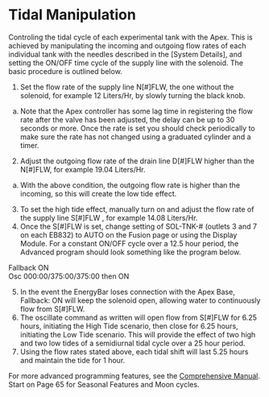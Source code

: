 # Tidal Manipulation

Controling the tidal cycle of each experimental tank with the Apex.  This is achieved by manipulating the incoming and outgoing flow rates of each individual tank with the needles described in the [System Details], and setting the ON/OFF time cycle of the supply line with the solenoid. The basic procedure is outlined below.

1. Set the flow rate of the supply line N[#]FLW, the one without the solenoid, for example 12 Liters/Hr, by slowly turning the black knob.  
 a. Note that the Apex controller has some lag time in registering the flow rate after the valve has been adjusted, the delay can be up to 30 seconds or more. Once the rate is set you should check periodically to make sure the rate has not changed using a graduated cylinder and a timer.  
2. Adjust the outgoing flow rate of the drain line D[#]FLW higher than the N[#]FLW, for example 19.04 Liters/Hr.
 a. With the above condition, the outgoing flow rate is higher than the incoming, so this will create the low tide effect.  
3. To set the high tide effect, manually turn on and adjust the flow rate of the supply line S[#]FLW , for example 14.08 Liters/Hr.  
4. Once the S[#]FLW is set, change setting of SOL-TNK-# (outlets 3 and 7 on each EB832) to AUTO on the Fusion page or using the Display Module. For a constant ON/OFF cycle over a 12.5 hour period, the Advanced program should look something like the program below.


Fallback ON  
Osc 000:00/375:00/375:00 then ON  


5. In the event the EnergyBar loses connection with the Apex Base, Fallback: ON will keep the solenoid open, allowing water to continuously flow from S[#]FLW.  
6. The oscillate command as written will open flow from S[#]FLW for 6.25 hours, initiating the High Tide scenario, then close for 6.25 hours, initiating the Low Tide scenario.  This will provide the effect of two high and two low tides of a semidiurnal tidal cycle over a 25 hour period.  
7. Using the flow rates stated above, each tidal shift will last 5.25 hours and maintain the tide for 1 hour.  


For more advanced programming features, see the [Comprehensive Manual](/Manuals/Apex_Comprehensive_Reference_Manual.pdf).  Start on Page 65 for Seasonal Features and Moon cycles.  
